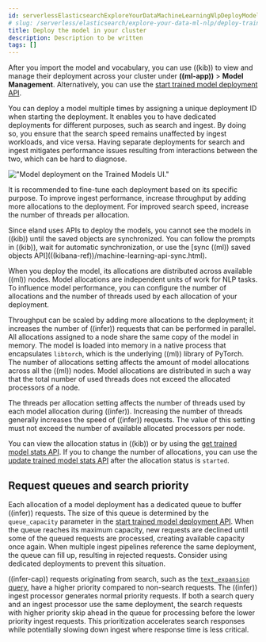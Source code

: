 ```yaml
---
id: serverlessElasticsearchExploreYourDataMachineLearningNlpDeployModel
# slug: /serverless/elasticsearch/explore-your-data-ml-nlp/deploy-trained-models/deploy-model
title: Deploy the model in your cluster
description: Description to be written
tags: []
---
```


After you import the model and vocabulary, you can use ((kib)) to view and 
manage their deployment across your cluster under **((ml-app))** > 
**Model Management**. Alternatively, you can use the
[start trained model deployment API](((ref))/start-trained-model-deployment.html).

You can deploy a model multiple times by assigning a unique deployment ID when 
starting the deployment. It enables you to have dedicated deployments for 
different purposes, such as search and ingest. By doing so, you ensure that the 
search speed remains unaffected by ingest workloads, and vice versa. Having 
separate deployments for search and ingest mitigates performance issues 
resulting from interactions between the two, which can be hard to diagnose.

!["Model deployment on the Trained Models UI."](images/ml/ml-nlp-deployment-id.png)

It is recommended to fine-tune each deployment based on its specific purpose. To 
improve ingest performance, increase throughput by adding more allocations to 
the deployment. For improved search speed, increase the number of threads per 
allocation.

<DocCallOut title="Note">
Since eland uses APIs to deploy the models, you cannot see the models in
((kib)) until the saved objects are synchronized. You can follow the prompts in
((kib)), wait for automatic synchronization, or use the
[sync ((ml)) saved objects API](((kibana-ref))/machine-learning-api-sync.html).
</DocCallOut>

When you deploy the model, its allocations are distributed across available ((ml)) 
nodes. Model allocations are independent units of work for NLP tasks. To 
influence model performance, you can configure the number of allocations and the 
number of threads used by each allocation of your deployment.

Throughput can be scaled by adding more allocations to the deployment; it 
increases the number of ((infer)) requests that can be performed in parallel. All 
allocations assigned to a node share the same copy of the model in memory. The 
model is loaded into memory in a native process that encapsulates `libtorch`, 
which is the underlying ((ml)) library of PyTorch. The number of allocations 
setting affects the amount of model allocations across all the ((ml)) nodes. Model 
allocations are distributed in such a way that the total number of used threads 
does not exceed the allocated processors of a node.

The threads per allocation setting affects the number of threads used by each 
model allocation during ((infer)). Increasing the number of threads generally 
increases the speed of ((infer)) requests. The value of this setting must not 
exceed the number of available allocated processors per node.

You can view the allocation status in ((kib)) or by using the
[get trained model stats API](((ref))/get-trained-models-stats.html). If you to
change the number of allocations, you can use the
[update trained model stats API](((ref))/update-trained-model-deployment.html) 
after the allocation status is `started`.


## Request queues and search priority

Each allocation of a model deployment has a dedicated queue to buffer ((infer)) 
requests. The size of this queue is determined by the `queue_capacity` parameter
in the 
[start trained model deployment API](((ref))/start-trained-model-deployment.html). 
When the queue reaches its maximum capacity, new requests are declined until 
some of the queued requests are processed, creating available capacity once 
again. When multiple ingest pipelines reference the same deployment, the queue 
can fill up, resulting in rejected requests. Consider using dedicated 
deployments to prevent this situation.

((infer-cap)) requests originating from search, such as the 
[`text_expansion` query](((ref))/query-dsl-text-expansion-query.html), have a higher 
priority compared to non-search requests. The ((infer)) ingest processor generates 
normal priority requests. If both a search query and an ingest processor use the 
same deployment, the search requests with higher priority skip ahead in the 
queue for processing before the lower priority ingest requests. This 
prioritization accelerates search responses while potentially slowing down 
ingest where response time is less critical.